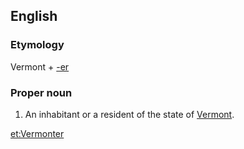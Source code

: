 ==English==

===Etymology===
Vermont + [[-er]]

===Proper noun===
{{en-noun|Vermonters}}

# An inhabitant or a resident of the state of [[Vermont]].

[[et:Vermonter]]